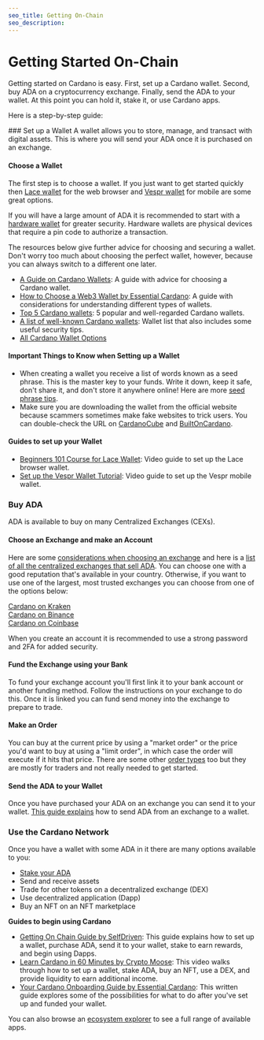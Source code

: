 ```yaml
---
seo_title: Getting On-Chain
seo_description: 
---
```



# Getting Started On-Chain

Getting started on Cardano is easy. First, set up a Cardano wallet. Second, buy ADA on a cryptocurrency exchange. Finally, send the ADA to your wallet. At this point you can hold it, stake it, or use Cardano apps.    

Here is a step-by-step guide: 

<Steps>
### Set up a Wallet
A wallet allows you to store, manage, and transact with digital assets. This is where you will send your ADA once it is purchased on an exchange. 

#### Choose a Wallet 
The first step is to choose a wallet. If you just want to get started quickly then [Lace wallet](https://www.lace.io/) for the web browser and [Vespr wallet](https://vespr.xyz/) for mobile are some great options.  

If you will have a large amount of ADA it is recommended to start with a [hardware wallet](https://builtoncardano.com/ecosystem/hardware-wallet) for greater security. Hardware wallets are physical devices that require a pin code to authorize a transaction. 

The resources below give further advice for choosing and securing a wallet. Don't worry too much about choosing the perfect wallet, however, because you can always switch to a different one later. 

- [A Guide on Cardano Wallets](https://medium.com/blockchain-biz/a-guide-on-cardano-wallets-e623bc1175aa): A guide with advice for choosing a Cardano wallet.  
- [How to Choose a Web3 Wallet by Essential Cardano](https://www.essentialcardano.io/article/how-to-choose-a-web3-wallet): A guide with considerations for understanding different types of wallets.  
- [Top 5 Cardano wallets](https://cardanospot.io/news/how-to-store-your-cardano-ada-5-cardano-wallets-to-check-out-0): 5 popular and well-regarded Cardano wallets.  
- [A list of well-known Cardano wallets](https://cardanowallets.io/): Wallet list that also includes some useful security tips.  
- [All Cardano Wallet Options](https://www.cardanocube.io/collections/wallets)  

#### Important Things to Know when Setting up a Wallet
- When creating a wallet you receive a list of words known as a seed phrase. This is the master key to your funds. Write it down, keep it safe, don't share it, and don't store it anywhere online! Here are more [seed phrase tips](https://www.reddit.com/r/cardano/wiki/wallets/seedphrase/).
- Make sure you are downloading the wallet from the official website because scammers sometimes make fake websites to trick users. You can double-check the URL on [CardanoCube](https://www.cardanocube.io/collections/wallets) and [BuiltOnCardano](https://builtoncardano.com/ecosystem/wallets).   

#### Guides to set up your Wallet
- [Beginners 101 Course for Lace Wallet](https://learncardano.io/courses/lace-wallet/): Video guide to set up the Lace browser wallet.  
- [Set up the Vespr Wallet Tutorial](https://www.youtube.com/watch?v=XrNSFL87HFk): Video guide to set up the Vespr mobile wallet.  

### Buy ADA
ADA is available to buy on many Centralized Exchanges (CEXs).  

#### Choose an Exchange and make an Account
Here are some [considerations when choosing an exchange](https://www.forbes.com/advisor/au/investing/cryptocurrency/how-to-buy-cardano-ada/) and here is a [list of all the centralized exchanges that sell ADA](https://www.coingecko.com/en/coins/cardano#markets). You can choose one with a good reputation that's available in your country. Otherwise, if you want to use one of the largest, most trusted exchanges you can choose from one of the options below:  
 
[Cardano on Kraken](https://www.kraken.com/learn/buy-cardano-ada)  
[Cardano on Binance](https://www.binance.com/en/how-to-buy/cardano)  
[Cardano on Coinbase](https://www.coinbase.com/how-to-buy/cardano)  

When you create an account it is recommended to use a strong password and 2FA for added security. 

#### Fund the Exchange using your Bank
To fund your exchange account you'll first link it to your bank account or another funding method. Follow the instructions on your exchange to do this. Once it is linked you can fund send money into the exchange to prepare to trade.  

#### Make an Order
You can buy at the current price by using a "market order" or the price you'd want to buy at using a "limit order", in which case the order will execute if it hits that price. There are some other [order types](https://www.coindesk.com/learn/crypto-order-types-101-from-market-to-limit/) too but they are mostly for traders and not really needed to get started.  

#### Send the ADA to your Wallet
Once you have purchased your ADA on an exchange you can send it to your wallet. [This guide explains](https://help.sundaeswap.finance/en/articles/5852067-how-to-transfer-your-ada-to-a-non-custodial-wallet) how to send ADA from an exchange to a wallet. 

### Use the Cardano Network
Once you have a wallet with some ADA in it there are many options available to you:  
- [Stake your ADA](/pages/02_staking/start_staking.mdx)  
- Send and receive assets
- Trade for other tokens on a decentralized exchange (DEX)  
- Use decentralized application (Dapp)  
- Buy an NFT on an NFT marketplace

**Guides to begin using Cardano**  
- [Getting On Chain Guide by SelfDriven](https://buildingoncardano.dev/getting-on-chain): This guide explains how to set up a wallet, purchase ADA, send it to your wallet, stake to earn rewards, and begin using Dapps.  
- [Learn Cardano in 60 Minutes by Crypto Moose](https://www.youtube.com/watch?v=T0uik05RW-U): This video walks through how to set up a wallet, stake ADA, buy an NFT, use a DEX, and provide liquidity to earn additional income.      
- [Your Cardano Onboarding Guide by Essential Cardano](https://www.essentialcardano.io/article/your-cardano-onboarding-guide): This written guide explores some of the possibilities for what to do after you've set up and funded your wallet. 

You can also browse an [ecosystem explorer]() to see a full range of available apps. 
</Steps>
